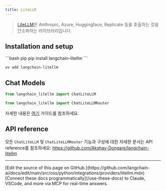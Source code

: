 ```yaml
---
title: LiteLLM
---
```


>[LiteLLM](https://github.com/BerriAI/litellm)은 Anthropic, Azure, Huggingface, Replicate 등을 호출하는 것을 간소화하는 라이브러리입니다.

## Installation and setup

<CodeGroup>
```bash pip
pip install langchain-litellm
```

```bash uv
uv add langchain-litellm
```
</CodeGroup>

## Chat Models
```python
from langchain_litellm import ChatLiteLLM
```
```python
from langchain_litellm import ChatLiteLLMRouter
```
자세한 내용은 [여기](/oss/python/integrations/chat/litellm) 가이드를 참조하세요.

## API reference
모든 `ChatLiteLLM` 및 `ChatLiteLLMRouter` 기능과 구성에 대한 자세한 문서는 API reference를 참조하세요: https://github.com/Akshay-Dongare/langchain-litellm

---

<Callout icon="pen-to-square" iconType="regular">
    [Edit the source of this page on GitHub.](https://github.com/langchain-ai/docs/edit/main/src/oss/python/integrations/providers/litellm.mdx)
</Callout>
<Tip icon="terminal" iconType="regular">
    [Connect these docs programmatically](/use-these-docs) to Claude, VSCode, and more via MCP for    real-time answers.
</Tip>
